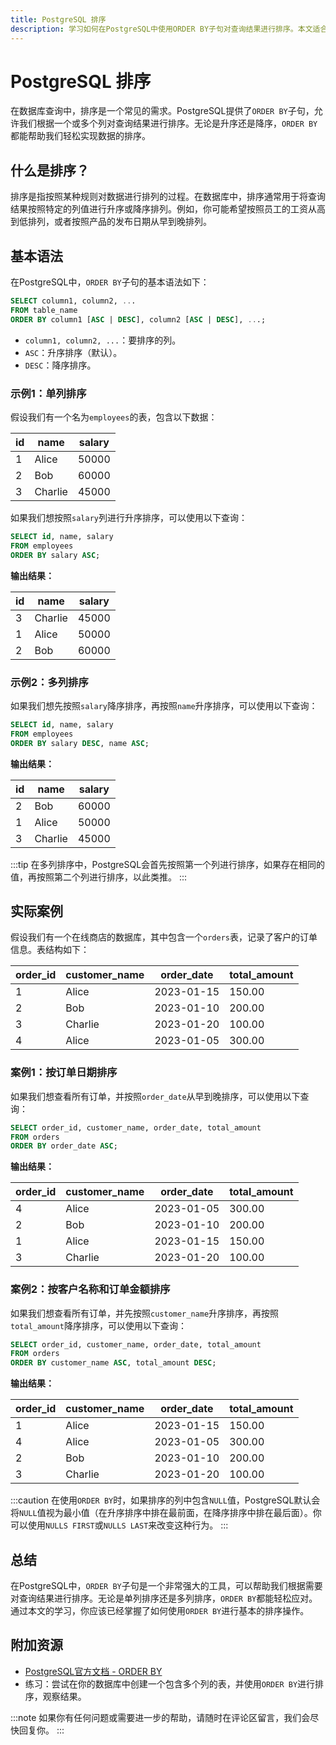 ```yaml
---
title: PostgreSQL 排序
description: 学习如何在PostgreSQL中使用ORDER BY子句对查询结果进行排序。本文适合初学者，包含代码示例、实际案例和总结。
---
```


# PostgreSQL 排序

在数据库查询中，排序是一个常见的需求。PostgreSQL提供了`ORDER BY`子句，允许我们根据一个或多个列对查询结果进行排序。无论是升序还是降序，`ORDER BY`都能帮助我们轻松实现数据的排序。

## 什么是排序？

排序是指按照某种规则对数据进行排列的过程。在数据库中，排序通常用于将查询结果按照特定的列值进行升序或降序排列。例如，你可能希望按照员工的工资从高到低排列，或者按照产品的发布日期从早到晚排列。

## 基本语法

在PostgreSQL中，`ORDER BY`子句的基本语法如下：

```sql
SELECT column1, column2, ...
FROM table_name
ORDER BY column1 [ASC | DESC], column2 [ASC | DESC], ...;
```

- `column1, column2, ...`：要排序的列。
- `ASC`：升序排序（默认）。
- `DESC`：降序排序。

### 示例1：单列排序

假设我们有一个名为`employees`的表，包含以下数据：

| id  | name   | salary |
|-----|--------|--------|
| 1   | Alice  | 50000  |
| 2   | Bob    | 60000  |
| 3   | Charlie| 45000  |

如果我们想按照`salary`列进行升序排序，可以使用以下查询：

```sql
SELECT id, name, salary
FROM employees
ORDER BY salary ASC;
```

**输出结果：**

| id  | name   | salary |
|-----|--------|--------|
| 3   | Charlie| 45000  |
| 1   | Alice  | 50000  |
| 2   | Bob    | 60000  |

### 示例2：多列排序

如果我们想先按照`salary`降序排序，再按照`name`升序排序，可以使用以下查询：

```sql
SELECT id, name, salary
FROM employees
ORDER BY salary DESC, name ASC;
```

**输出结果：**

| id  | name   | salary |
|-----|--------|--------|
| 2   | Bob    | 60000  |
| 1   | Alice  | 50000  |
| 3   | Charlie| 45000  |

:::tip
在多列排序中，PostgreSQL会首先按照第一个列进行排序，如果存在相同的值，再按照第二个列进行排序，以此类推。
:::

## 实际案例

假设我们有一个在线商店的数据库，其中包含一个`orders`表，记录了客户的订单信息。表结构如下：

| order_id | customer_name | order_date  | total_amount |
|----------|---------------|-------------|--------------|
| 1        | Alice         | 2023-01-15  | 150.00       |
| 2        | Bob           | 2023-01-10  | 200.00       |
| 3        | Charlie       | 2023-01-20  | 100.00       |
| 4        | Alice         | 2023-01-05  | 300.00       |

### 案例1：按订单日期排序

如果我们想查看所有订单，并按照`order_date`从早到晚排序，可以使用以下查询：

```sql
SELECT order_id, customer_name, order_date, total_amount
FROM orders
ORDER BY order_date ASC;
```

**输出结果：**

| order_id | customer_name | order_date  | total_amount |
|----------|---------------|-------------|--------------|
| 4        | Alice         | 2023-01-05  | 300.00       |
| 2        | Bob           | 2023-01-10  | 200.00       |
| 1        | Alice         | 2023-01-15  | 150.00       |
| 3        | Charlie       | 2023-01-20  | 100.00       |

### 案例2：按客户名称和订单金额排序

如果我们想查看所有订单，并先按照`customer_name`升序排序，再按照`total_amount`降序排序，可以使用以下查询：

```sql
SELECT order_id, customer_name, order_date, total_amount
FROM orders
ORDER BY customer_name ASC, total_amount DESC;
```

**输出结果：**

| order_id | customer_name | order_date  | total_amount |
|----------|---------------|-------------|--------------|
| 1        | Alice         | 2023-01-15  | 150.00       |
| 4        | Alice         | 2023-01-05  | 300.00       |
| 2        | Bob           | 2023-01-10  | 200.00       |
| 3        | Charlie       | 2023-01-20  | 100.00       |

:::caution
在使用`ORDER BY`时，如果排序的列中包含`NULL`值，PostgreSQL默认会将`NULL`值视为最小值（在升序排序中排在最前面，在降序排序中排在最后面）。你可以使用`NULLS FIRST`或`NULLS LAST`来改变这种行为。
:::

## 总结

在PostgreSQL中，`ORDER BY`子句是一个非常强大的工具，可以帮助我们根据需要对查询结果进行排序。无论是单列排序还是多列排序，`ORDER BY`都能轻松应对。通过本文的学习，你应该已经掌握了如何使用`ORDER BY`进行基本的排序操作。

## 附加资源

- [PostgreSQL官方文档 - ORDER BY](https://www.postgresql.org/docs/current/sql-select.html#SQL-ORDERBY)
- 练习：尝试在你的数据库中创建一个包含多个列的表，并使用`ORDER BY`进行排序，观察结果。

:::note
如果你有任何问题或需要进一步的帮助，请随时在评论区留言，我们会尽快回复你。
:::